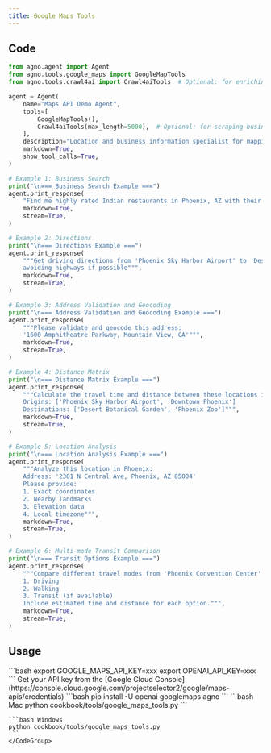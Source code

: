 ```yaml
---
title: Google Maps Tools
---
```


## Code

```python cookbook/tools/google_maps_tools.py
from agno.agent import Agent
from agno.tools.google_maps import GoogleMapTools
from agno.tools.crawl4ai import Crawl4aiTools  # Optional: for enriching place data

agent = Agent(
    name="Maps API Demo Agent",
    tools=[
        GoogleMapTools(),
        Crawl4aiTools(max_length=5000),  # Optional: for scraping business websites
    ],
    description="Location and business information specialist for mapping and location-based queries.",
    markdown=True,
    show_tool_calls=True,
)

# Example 1: Business Search
print("\n=== Business Search Example ===")
agent.print_response(
    "Find me highly rated Indian restaurants in Phoenix, AZ with their contact details",
    markdown=True,
    stream=True,
)

# Example 2: Directions
print("\n=== Directions Example ===")
agent.print_response(
    """Get driving directions from 'Phoenix Sky Harbor Airport' to 'Desert Botanical Garden', 
    avoiding highways if possible""",
    markdown=True,
    stream=True,
)

# Example 3: Address Validation and Geocoding
print("\n=== Address Validation and Geocoding Example ===")
agent.print_response(
    """Please validate and geocode this address: 
    '1600 Amphitheatre Parkway, Mountain View, CA'""",
    markdown=True,
    stream=True,
)

# Example 4: Distance Matrix
print("\n=== Distance Matrix Example ===")
agent.print_response(
    """Calculate the travel time and distance between these locations in Phoenix:
    Origins: ['Phoenix Sky Harbor Airport', 'Downtown Phoenix']
    Destinations: ['Desert Botanical Garden', 'Phoenix Zoo']""",
    markdown=True,
    stream=True,
)

# Example 5: Location Analysis
print("\n=== Location Analysis Example ===")
agent.print_response(
    """Analyze this location in Phoenix:
    Address: '2301 N Central Ave, Phoenix, AZ 85004'
    Please provide:
    1. Exact coordinates
    2. Nearby landmarks
    3. Elevation data
    4. Local timezone""",
    markdown=True,
    stream=True,
)

# Example 6: Multi-mode Transit Comparison
print("\n=== Transit Options Example ===")
agent.print_response(
    """Compare different travel modes from 'Phoenix Convention Center' to 'Phoenix Art Museum':
    1. Driving
    2. Walking
    3. Transit (if available)
    Include estimated time and distance for each option.""",
    markdown=True,
    stream=True,
)
```

## Usage

<Steps>
  <Snippet file="create-venv-step.mdx" />

  <Step title="Set your API keys">
    ```bash
    export GOOGLE_MAPS_API_KEY=xxx
    export OPENAI_API_KEY=xxx
    ```
    Get your API key from the [Google Cloud Console](https://console.cloud.google.com/projectselector2/google/maps-apis/credentials)
  </Step>

  <Step title="Install libraries">
    ```bash
    pip install -U openai googlemaps agno
    ```
  </Step>

  <Step title="Run Agent">
    <CodeGroup>
    ```bash Mac
    python cookbook/tools/google_maps_tools.py
    ```

    ```bash Windows
    python cookbook/tools/google_maps_tools.py
    ```
    </CodeGroup>
  </Step>
</Steps> 